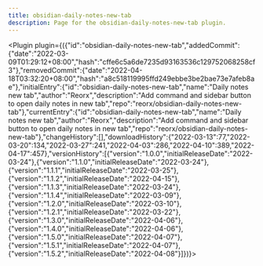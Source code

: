 ---
title: obsidian-daily-notes-new-tab
description: Page for the obsidian-daily-notes-new-tab plugin.
---


<Plugin plugin={({"id":"obsidian-daily-notes-new-tab","addedCommit":{"date":"2022-03-09T01:29:12+08:00","hash":"cffe6c5a6de7235d93163536c129752068258cf3"},"removedCommit":{"date":"2022-04-18T03:32:20+08:00","hash":"a8c518119995ffd249ebbe3be2bae73e7afeb8ae"},"initialEntry":{"id":"obsidian-daily-notes-new-tab","name":"Daily notes new tab","author":"Reorx","description":"Add command and sidebar button to open daily notes in new tab","repo":"reorx/obsidian-daily-notes-new-tab"},"currentEntry":{"id":"obsidian-daily-notes-new-tab","name":"Daily notes new tab","author":"Reorx","description":"Add command and sidebar button to open daily notes in new tab","repo":"reorx/obsidian-daily-notes-new-tab"},"changeHistory":[],"downloadHistory":{"2022-03-13":77,"2022-03-20":134,"2022-03-27":241,"2022-04-03":286,"2022-04-10":389,"2022-04-17":457},"versionHistory":[{"version":"1.0.0","initialReleaseDate":"2022-03-24"},{"version":"1.1.0","initialReleaseDate":"2022-03-24"},{"version":"1.1.1","initialReleaseDate":"2022-03-25"},{"version":"1.1.2","initialReleaseDate":"2022-04-15"},{"version":"1.1.3","initialReleaseDate":"2022-03-24"},{"version":"1.1.4","initialReleaseDate":"2022-03-09"},{"version":"1.2.0","initialReleaseDate":"2022-03-10"},{"version":"1.2.1","initialReleaseDate":"2022-03-22"},{"version":"1.3.0","initialReleaseDate":"2022-04-06"},{"version":"1.4.0","initialReleaseDate":"2022-04-06"},{"version":"1.5.0","initialReleaseDate":"2022-04-07"},{"version":"1.5.1","initialReleaseDate":"2022-04-07"},{"version":"1.5.2","initialReleaseDate":"2022-04-08"}]})}></Plugin>